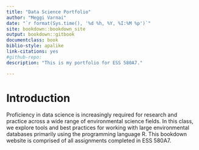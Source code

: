 ```yaml
--- 
title: "Data Science Portfolio"
author: "Meggi Varnai"
date: "`r format(Sys.time(), '%d %h, %Y, %I:%M %p')`"
site: bookdown::bookdown_site
output: bookdown::gitbook
documentclass: book
biblio-style: apalike
link-citations: yes
#github-repo: 
description: "This is my portfolio for ESS 580A7."

---
```

# Introduction 

Proficiency in data science is increasingly required for research and practice across a wide range of environmental science fields. In this class, we explore tools and best practices for working with large environmental databases primarily using the programming language R.  This bookdown website is comprised of all assignments completed in ESS 580A7. 

 


